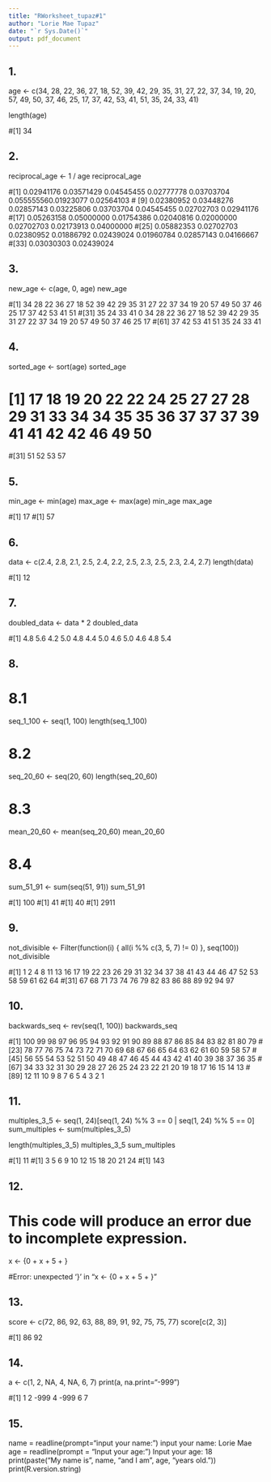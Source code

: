 ```yaml
---
title: "RWorksheet_tupaz#1"
author: "Lorie Mae Tupaz"
date: "`r Sys.Date()`"
output: pdf_document
---
```



## 1.
age <- c(34, 28, 22, 36, 27, 18, 52, 39, 42, 29, 35, 31, 27, 22, 37,
34, 19, 20, 57, 49, 50, 37, 46, 25, 17, 37, 42, 53, 41, 51, 35, 24, 33, 41)

length(age)  

#[1] 34




## 2.
reciprocal_age <- 1 / age
reciprocal_age


#[1] 0.02941176 0.03571429 0.04545455 0.02777778 0.03703704 0.055555560.01923077 0.02564103
# [9] 0.02380952 0.03448276 0.02857143 0.03225806 0.03703704 0.04545455 0.02702703 0.02941176
#[17] 0.05263158 0.05000000 0.01754386 0.02040816 0.02000000 0.02702703 0.02173913 0.04000000
#[25] 0.05882353 0.02702703 0.02380952 0.01886792 0.02439024 0.01960784 0.02857143 0.04166667
#[33] 0.03030303 0.02439024





## 3.
new_age <- c(age, 0, age)
new_age  

#[1] 34 28 22 36 27 18 52 39 42 29 35 31 27 22 37 34 19 20 57 49 50 37 46 25 17 37 42 53 41 51
#[31] 35 24 33 41  0 34 28 22 36 27 18 52 39 42 29 35 31 27 22 37 34 19 20 57 49 50 37 46 25 17
#[61] 37 42 53 41 51 35 24 33 41





## 4.
sorted_age <- sort(age)
sorted_age

# [1] 17 18 19 20 22 22 24 25 27 27 28 29 31 33 34 34 35 35 36 37 37 37 39 41 41 42 42 46 49 50
#[31] 51 52 53 57



## 5.
min_age <- min(age)
max_age <- max(age)
min_age
max_age 

#[1] 17
#[1] 57




## 6.
data <- c(2.4, 2.8, 2.1, 2.5, 2.4, 2.2, 2.5, 2.3, 2.5, 2.3, 2.4, 2.7)
length(data)

#[1] 12



## 7.
doubled_data <- data * 2
doubled_data  

#[1] 4.8 5.6 4.2 5.0 4.8 4.4 5.0 4.6 5.0 4.6 4.8 5.4



## 8.
# 8.1
seq_1_100 <- seq(1, 100)
length(seq_1_100)


# 8.2
seq_20_60 <- seq(20, 60)
length(seq_20_60) 


# 8.3 
mean_20_60 <- mean(seq_20_60)
mean_20_60


# 8.4 
sum_51_91 <- sum(seq(51, 91))
sum_51_91


#[1] 100
#[1] 41
#[1] 40
#[1] 2911




## 9.
not_divisible <- Filter(function(i) { all(i %% c(3, 5, 7) != 0) }, seq(100))
not_divisible 

#[1]  1  2  4  8 11 13 16 17 19 22 23 26 29 31 32 34 37 38 41 43 44 46 47 52 53 58 59 61 62 64
#[31] 67 68 71 73 74 76 79 82 83 86 88 89 92 94 97




## 10.
backwards_seq <- rev(seq(1, 100))
backwards_seq  

#[1] 100  99  98  97  96  95  94  93  92  91  90  89  88  87  86  85  84  83  82  81  80  79
#[23]  78  77  76  75  74  73  72  71  70  69  68  67  66  65  64  63  62  61  60  59  58  57
#[45]  56  55  54  53  52  51  50  49  48  47  46  45  44  43  42  41  40  39  38  37  36  35
#[67]  34  33  32  31  30  29  28  27  26  25  24  23  22  21  20  19  18  17  16  15  14  13
#[89]  12  11  10   9   8   7   6   5   4   3   2   1




## 11.
multiples_3_5 <- seq(1, 24)[seq(1, 24) %% 3 == 0 | seq(1, 24) %% 5 == 0]
sum_multiples <- sum(multiples_3_5)

length(multiples_3_5) 
multiples_3_5
sum_multiples  

#[1] 11
#[1]  3  5  6  9 10 12 15 18 20 21 24
#[1] 143



## 12.
# This code will produce an error due to incomplete expression.
x <- {0 + x + 5 + } 

#Error: unexpected '}' in "x <- {0 + x + 5 + }"



## 13.
score <- c(72, 86, 92, 63, 88, 89, 91, 92, 75, 75, 77)
score[c(2, 3)]

#[1] 86 92



## 14.
a <- c(1, 2, NA, 4, NA, 6, 7)
print(a, na.print="-999")  

#[1]    1    2 -999    4 -999    6    7



## 15.
name = readline(prompt="input your name: ")
input your name: Lorie Mae
age = readline(prompt = "Input your age: ")
Input your age: 18
print(paste("My name is", name, "and I am", age, "years old."))
print(R.version.string)









